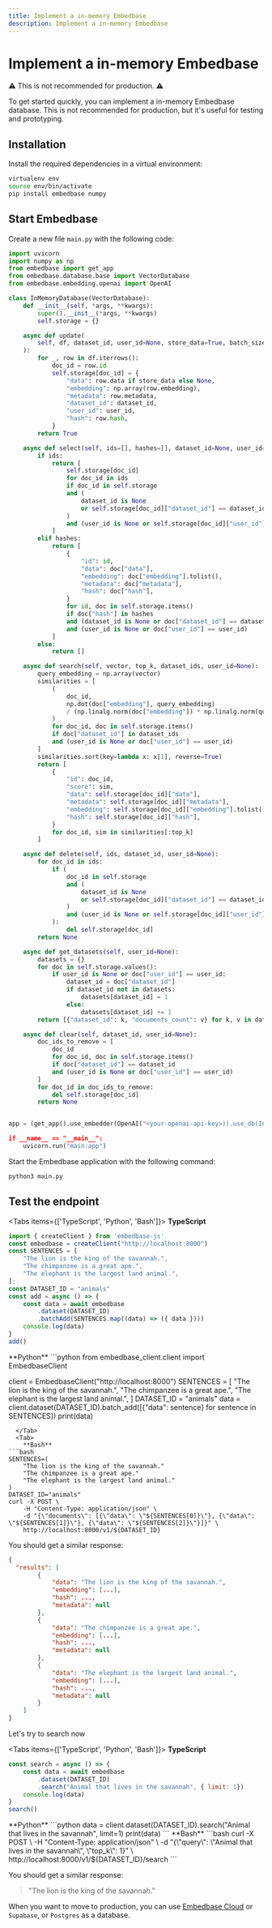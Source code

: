 ```yaml
---
title: Implement a in-memory Embedbase  
description: Implement a in-memory Embedbase
---
```




# Implement a in-memory Embedbase

⚠️ This is not recommended for production. ⚠️

To get started quickly, you can implement a in-memory Embedbase database. This is not recommended for production, but it's useful for testing and prototyping.

## Installation

Install the required dependencies in a virtual environment:

```bash
virtualenv env
source env/bin/activate
pip install embedbase numpy
```

## Start Embedbase

Create a new file `main.py` with the following code:

```python filename="main.py"
import uvicorn
import numpy as np
from embedbase import get_app
from embedbase.database.base import VectorDatabase
from embedbase.embedding.openai import OpenAI

class InMemoryDatabase(VectorDatabase):
    def __init__(self, *args, **kwargs):
        super().__init__(*args, **kwargs)
        self.storage = {}

    async def update(
        self, df, dataset_id, user_id=None, store_data=True, batch_size=100
    ):
        for _, row in df.iterrows():
            doc_id = row.id
            self.storage[doc_id] = {
                "data": row.data if store_data else None,
                "embedding": np.array(row.embedding),
                "metadata": row.metadata,
                "dataset_id": dataset_id,
                "user_id": user_id,
                "hash": row.hash,
            }
        return True

    async def select(self, ids=[], hashes=[], dataset_id=None, user_id=None):
        if ids:
            return [
                self.storage[doc_id]
                for doc_id in ids
                if doc_id in self.storage
                and (
                    dataset_id is None
                    or self.storage[doc_id]["dataset_id"] == dataset_id
                )
                and (user_id is None or self.storage[doc_id]["user_id"] == user_id)
            ]
        elif hashes:
            return [
                {
                    "id": id,
                    "data": doc["data"],
                    "embedding": doc["embedding"].tolist(),
                    "metadata": doc["metadata"],
                    "hash": doc["hash"],
                }
                for id, doc in self.storage.items()
                if doc["hash"] in hashes
                and (dataset_id is None or doc["dataset_id"] == dataset_id)
                and (user_id is None or doc["user_id"] == user_id)
            ]
        else:
            return []

    async def search(self, vector, top_k, dataset_ids, user_id=None):
        query_embedding = np.array(vector)
        similarities = [
            (
                doc_id,
                np.dot(doc["embedding"], query_embedding)
                / (np.linalg.norm(doc["embedding"]) * np.linalg.norm(query_embedding)),
            )
            for doc_id, doc in self.storage.items()
            if doc["dataset_id"] in dataset_ids
            and (user_id is None or doc["user_id"] == user_id)
        ]
        similarities.sort(key=lambda x: x[1], reverse=True)
        return [
            {
                "id": doc_id,
                "score": sim,
                "data": self.storage[doc_id]["data"],
                "metadata": self.storage[doc_id]["metadata"],
                "embedding": self.storage[doc_id]["embedding"].tolist(),
                "hash": self.storage[doc_id]["hash"],
            }
            for doc_id, sim in similarities[:top_k]
        ]

    async def delete(self, ids, dataset_id, user_id=None):
        for doc_id in ids:
            if (
                doc_id in self.storage
                and (
                    dataset_id is None
                    or self.storage[doc_id]["dataset_id"] == dataset_id
                )
                and (user_id is None or self.storage[doc_id]["user_id"] == user_id)
            ):
                del self.storage[doc_id]
        return None

    async def get_datasets(self, user_id=None):
        datasets = {}
        for doc in self.storage.values():
            if user_id is None or doc["user_id"] == user_id:
                dataset_id = doc["dataset_id"]
                if dataset_id not in datasets:
                    datasets[dataset_id] = 1
                else:
                    datasets[dataset_id] += 1
        return [{"dataset_id": k, "documents_count": v} for k, v in datasets.items()]

    async def clear(self, dataset_id, user_id=None):
        doc_ids_to_remove = [
            doc_id
            for doc_id, doc in self.storage.items()
            if doc["dataset_id"] == dataset_id
            and (user_id is None or doc["user_id"] == user_id)
        ]
        for doc_id in doc_ids_to_remove:
            del self.storage[doc_id]
        return None


app = (get_app().use_embedder(OpenAI("<your-openai-api-key>)).use_db(InMemoryDatabase())).run()

if __name__ == "__main__":
    uvicorn.run("main:app")
```

Start the Embedbase application with the following command:

```bash
python3 main.py
```

## Test the endpoint

 
<Tabs items={['TypeScript', 'Python', 'Bash']}>
  <Tab>
    **TypeScript**
```js
import { createClient } from 'embedbase-js'
const embedbase = createClient("http://localhost:8000")
const SENTENCES = [
    "The lion is the king of the savannah.",
    "The chimpanzee is a great ape.",
    "The elephant is the largest land animal.",
];
const DATASET_ID = "animals"
const add = async () => {
    const data = await embedbase
        .dataset(DATASET_ID)
        .batchAdd(SENTENCES.map((data) => ({ data })))
    console.log(data)
}
add()
```
  </Tab>
    <Tab>
        **Python**
```python
from embedbase_client.client import EmbedbaseClient
 
client = EmbedbaseClient("http://localhost:8000")
SENTENCES = [
    "The lion is the king of the savannah.",
    "The chimpanzee is a great ape.",
    "The elephant is the largest land animal.",
]
DATASET_ID = "animals"
data = client.dataset(DATASET_ID).batch_add([{"data": sentence} for sentence in SENTENCES])
print(data)
```
  </Tab>
  <Tab>
    **Bash**
```bash
SENTENCES=(
    "The lion is the king of the savannah."
    "The chimpanzee is a great ape."
    "The elephant is the largest land animal."
)
DATASET_ID="animals"
curl -X POST \
    -H "Content-Type: application/json" \
    -d "{\"documents\": [{\"data\": \"${SENTENCES[0]}\"}, {\"data\": \"${SENTENCES[1]}\"}, {\"data\": \"${SENTENCES[2]}\"}]}" \
    http://localhost:8000/v1/${DATASET_ID}
```
  </Tab>
</Tabs>



You should get a similar response:

```json
{
  "results": [
        {
            "data": "The lion is the king of the savannah.",
            "embedding": [...],
            "hash": ...,
            "metadata": null
        },
        {
            "data": "The chimpanzee is a great ape.",
            "embedding": [...],
            "hash": ...,
            "metadata": null
        },
        {
            "data": "The elephant is the largest land animal.",
            "embedding": [...],
            "hash": ...,
            "metadata": null
        }
    ]
}
```

Let's try to search now


<Tabs items={['TypeScript', 'Python', 'Bash']}>
  <Tab>
    **TypeScript**
```js
const search = async () => {
    const data = await embedbase
        .dataset(DATASET_ID)
        .search("Animal that lives in the savannah", { limit: 1})
    console.log(data)
}
search()
```
  </Tab>
  <Tab>
    **Python**
```python
data = client.dataset(DATASET_ID).search("Animal that lives in the savannah", limit=1)
print(data)
```
  </Tab>
  <Tab>
    **Bash**
```bash
curl -X POST \
    -H "Content-Type: application/json" \
    -d "{\"query\": \"Animal that lives in the savannah\", \"top_k\": 1}" \
    http://localhost:8000/v1/${DATASET_ID}/search
```
  </Tab>
</Tabs>


You should get a similar response:

>"The lion is the king of the savannah."



When you want to move to production, you can use [Embedbase Cloud](https://app.embedbase.xyz) or `Supabase`, or `Postgres` as a database.